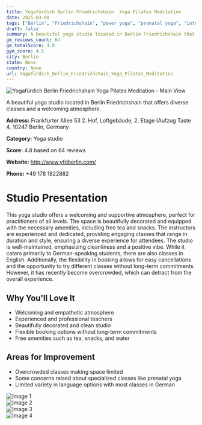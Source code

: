 ```yaml
---
title: Yogafürdich Berlin Friedrichshain  Yoga Pilates Meditation
date: 2025-03-08
tags: ["Berlin", "Friedrichshain", "power yoga", "prenatal yoga", "intensive yoga", "welcoming", "crowded", "Berlin"]  
draft: false
summary: A beautiful yoga studio located in Berlin Friedrichshain that offers diverse classes and a welcoming atmosphere.
gm_reviews_count: 64
gm_totalScore: 4.8
gym_score: 4.5
city: Berlin
state: None
country: None
url: Yogafürdich_Berlin_Friedrichshain_Yoga_Pilates_Meditation
---
```


<div className="aspect-[16/9] relative my-8">
  <img 
    src="https://lh5.googleusercontent.com/p/AF1QipPx6aalvsafQGwMzeHd6xP5fTlUomfwRKIdWvbK=w1920-h1080-k-no"
    alt="Yogafürdich Berlin Friedrichshain  Yoga Pilates Meditation - Main View"
    className="object-cover absolute inset-0 w-full h-full rounded-lg"
  />
</div>

A beautiful yoga studio located in Berlin Friedrichshain that offers diverse classes and a welcoming atmosphere.

**Address:** Frankfurter Allee 53 2. Hof, Loftgebäude, 2. Etage (Aufzug Taste 4, 10247 Berlin, Germany

**Category:** Yoga studio

**Score:** 4.8 based on 64 reviews

**Website:** http://www.yfdberlin.com/

**Phone:** +49 178 1822882

# Studio Presentation

This yoga studio offers a welcoming and supportive atmosphere, perfect for practitioners of all levels. The space is beautifully decorated and equipped with the necessary amenities, including free tea and snacks. The instructors are experienced and dedicated, providing engaging classes that range in duration and style, ensuring a diverse experience for attendees. The studio is well-maintained, emphasizing cleanliness and a positive vibe. While it caters primarily to German-speaking students, there are also classes in English. Additionally, the flexibility in booking allows for easy cancellations and the opportunity to try different classes without long-term commitments. However, it has recently become overcrowded, which can detract from the overall experience.

## Why You'll Love It

- Welcoming and empathetic atmosphere
- Experienced and professional teachers
- Beautifully decorated and clean studio
- Flexible booking options without long-term commitments
- Free amenities such as tea, snacks, and water

## Areas for Improvement

- Overcrowded classes making space limited
- Some concerns raised about specialized classes like prenatal yoga
- Limited variety in language options with most classes in German

<div className="grid grid-cols-1 xl:grid-cols-2 gap-4 my-8">
<div className="aspect-[4/3] relative"><img src="https://lh3.googleusercontent.com/p/AF1QipPItZUyIEAbPT0e05bv1JlgtMk_6JsdUExTLEYy=w1920-h1080-k-no" alt="Image 1" className="object-cover absolute inset-0 w-full h-full rounded-lg" /></div>
<div className="aspect-[4/3] relative"><img src="https://lh5.googleusercontent.com/p/AF1QipPvBTkpBgCePMRYfn2yNmzoViMokaf6_Fcqh7H9=w1920-h1080-k-no" alt="Image 2" className="object-cover absolute inset-0 w-full h-full rounded-lg" /></div>
<div className="aspect-[4/3] relative"><img src="https://lh5.googleusercontent.com/p/AF1QipNppfjMebzaQmaNgNQfi5pX4asMDHuItynD5BnH=w1920-h1080-k-no" alt="Image 3" className="object-cover absolute inset-0 w-full h-full rounded-lg" /></div>
<div className="aspect-[4/3] relative"><img src="https://lh5.googleusercontent.com/p/AF1QipNv1Q-ijIbE6-Ox2TbCVDG1IDiqHdIqkr3VF95Q=w1920-h1080-k-no" alt="Image 4" className="object-cover absolute inset-0 w-full h-full rounded-lg" /></div>
</div>